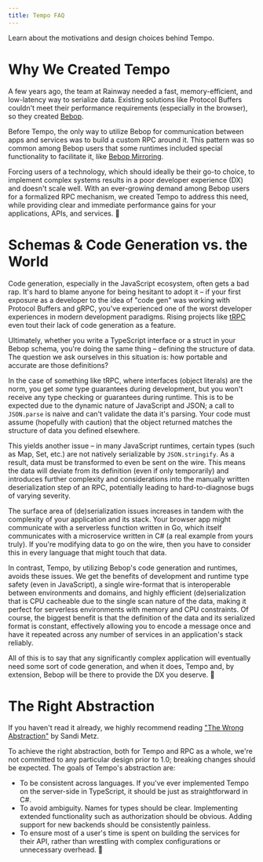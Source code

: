 ```yaml
---
title: Tempo FAQ
---
```


Learn about the motivations and design choices behind Tempo.

# Why We Created Tempo

A few years ago, the team at Rainway needed a fast, memory-efficient, and low-latency way to serialize data. Existing solutions like Protocol Buffers couldn't meet their performance requirements (especially in the browser), so they created [Bebop](https://github.com/betwixt-labs/bebop).

Before Tempo, the only way to utilize Bebop for communication between apps and services was to build a custom RPC around it. This pattern was so common among Bebop users that some runtimes included special functionality to facilitate it, like [Bebop Mirroring](../../guide/getting-started-csharp#using-bebop-mirroring).

Forcing users of a technology, which should ideally be their go-to choice, to implement complex systems results in a poor developer experience (DX) and doesn't scale well. With an ever-growing demand among Bebop users for a formalized RPC mechanism, we created Tempo to address this need, while providing clear and immediate performance gains for your applications, APIs, and services. 🚀


# Schemas & Code Generation vs. the World

Code generation, especially in the JavaScript ecosystem, often gets a bad rap. It's hard to blame anyone for being hesitant to adopt it – if your first exposure as a developer to the idea of "code gen" was working with Protocol Buffers and gRPC, you've experienced one of the worst developer experiences in modern development paradigms. Rising projects like [tRPC](https://github.com/trpc/trpc) even tout their lack of code generation as a feature.

Ultimately, whether you write a TypeScript interface or a struct in your Bebop schema, you're doing the same thing – defining the structure of data. The question we ask ourselves in this situation is: how portable and accurate are those definitions?

In the case of something like tRPC, where interfaces (object literals) are the norm, you get _some_ type guarantees during development, but you won't receive any type checking or guarantees during runtime. This is to be expected due to the dynamic nature of JavaScript and JSON; a call to `JSON.parse` is naive and can't validate the data it's parsing. Your code must assume (hopefully with caution) that the object returned matches the structure of data you defined elsewhere.

This yields another issue – in many JavaScript runtimes, certain types (such as Map, Set, etc.) are not natively serializable by `JSON.stringify`. As a result, data must be transformed to even be sent on the wire. This means the data will deviate from its definition (even if only temporarily) and introduces further complexity and considerations into the manually written deserialization step of an RPC, potentially leading to hard-to-diagnose bugs of varying severity.

The surface area of (de)serialization issues increases in tandem with the complexity of your application and its stack. Your browser app might communicate with a serverless function written in Go, which itself communicates with a microservice written in C# (a real example from yours truly). If you're modifying data to go on the wire, then you have to consider this in every language that might touch that data.

In contrast, Tempo, by utilizing Bebop's code generation and runtimes, avoids these issues. We get the benefits of development and runtime type safety (even in JavaScript), a single wire-format that is interoperable between environments and domains, and highly efficient (de)serialization that is CPU cacheable due to the single scan nature of the data, making it perfect for serverless environments with memory and CPU constraints. Of course, the biggest benefit is that the definition of the data and its serialized format is constant, effectively allowing you to encode a message once and have it repeated across any number of services in an application's stack reliably.

All of this is to say that any significantly complex application will eventually need some sort of code generation, and when it does, Tempo and, by extension, Bebop will be there to provide the DX you deserve. 🚀


# The Right Abstraction

If you haven't read it already, we highly recommend reading ["The Wrong Abstraction"](https://sandimetz.com/blog/2016/1/20/the-wrong-abstraction) by Sandi Metz.

To achieve the right abstraction, both for Tempo and RPC as a whole, we're not committed to any particular design prior to 1.0; breaking changes should be expected. The goals of Tempo's abstraction are:
- To be consistent across languages. If you've ever implemented Tempo on the server-side in TypeScript, it should be just as straightforward in C#.
- To avoid ambiguity. Names for types should be clear. Implementing extended functionality such as authorization should be obvious. Adding support for new backends should be consistently painless.
- To ensure most of a user's time is spent on building the services for their API, rather than wrestling with complex configurations or unnecessary overhead. 🎯